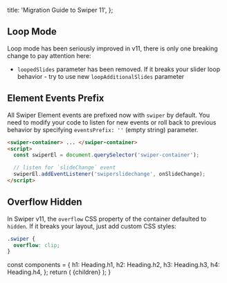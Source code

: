 
  title: 'Migration Guide to Swiper 11',
};

## Loop Mode

Loop mode has been seriously improved in v11, there is only one breaking change to pay attention here:

- `loopedSlides` parameter has been removed. If it breaks your slider loop behavior - try to use new `loopAdditionalSlides` parameter

## Element Events Prefix

All Swiper Element events are prefixed now with `swiper` by default. You need to modify your code to listen for new events or roll back to previous behavior by specifying `eventsPrefix: ''` (empty string) parameter.

```html
<swiper-container> ... </swiper-container>
<script>
  const swiperEl = document.querySelector('swiper-container');

  // listen for `slideChange` event
  swiperEl.addEventListener('swiperslidechange', onSlideChange);
</script>
```

## Overflow Hidden

In Swiper v11, the `overflow` CSS property of the container defaulted to `hidden`. If it breaks your layout, just add custom CSS styles:

```css
.swiper {
  overflow: clip;
}
```

  const components = {
    h1: Heading.h1,
    h2: Heading.h2,
    h3: Heading.h3,
    h4: Heading.h4,
  };
  return (
    <MDXProvider components={components}>
      <WithSidebarLayout meta={meta}>{children}</WithSidebarLayout>
    </MDXProvider>
  );
}
